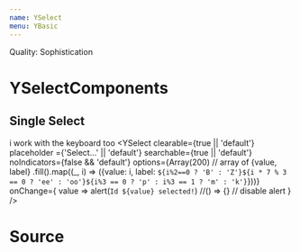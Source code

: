 ```yaml
---
name: YSelect
menu: YBasic
---
```



Quality: Sophistication

# YSelectComponents

## Single Select
i work with the keyboard too
<Playground>
<YSelect
    clearable={true || 'default'}
    placeholder ={'Select...' || 'default'}
    searchable={true || 'default'}
    noIndicators={false && 'default'}
    options={Array(200) // array of {value, label}
    .fill().map((_, i) => ({value: i, label: `${i%2==0 ? 'B' : 'Z'}${i * 7 % 3 == 0 ? 'ee' : 'oo'}${i%3 == 0 ? 'p' : i%3 == 1 ? 'm' : 'k'}`}))}
    onChange={
        value => alert(`Id ${value} selected!`)
        //() => {} // disable alert
    }
/>
</Playground>

# Source
<SourceDisplay source={source} />
